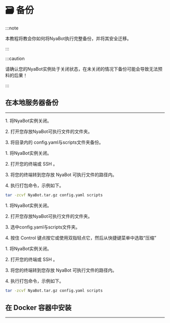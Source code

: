 
# 🗃️ 备份

:::note

本教程将教会你如何将NyaBot执行完整备份，并将其安全迁移。

:::

:::caution

请确认您的NyaBot实例处于关闭状态，在未关闭的情况下备份可能会导致无法预料的后果！

:::

## 在本地服务器备份

-----

<Tabs>
<TabItem value = "Windows" label = "Windows" default>
<p>1. 将NyaBot实例关闭。</p>
<p>2. 打开您存放NyaBot可执行文件的文件夹。</p>
<p>3. 将目录内的 config.yaml与scripts文件夹备份。</p>


</TabItem>
<TabItem value= "Linux" label= "Linux">
<p>1. 将NyaBot实例关闭。</p>
<p>2. 打开您的终端或 SSH 。</p>
<p>3. 将您的终端转到您存放 NyaBot 可执行文件的路径内。</p>
<p>4. 执行打包命令，示例如下。</p>

```bash
tar -zcvf NyaBot.tar.gz config.yaml scripts
```


</TabItem>
<TabItem value= "MacOS" label= "MacOS">
<p>1. 将NyaBot实例关闭。</p>
<p>2. 打开您存放NyaBot可执行文件的文件夹。</p>
<p>3. 选中config.yaml与scripts文件夹。</p>
<p>4. 按住 Control 键点按它或使用双指轻点它，然后从快捷键菜单中选取“压缩”</p>

</TabItem>
<TabItem value= "Android" label= "Android">
<p>1. 将NyaBot实例关闭。</p>
<p>2. 打开您的终端或 SSH 。</p>
<p>3. 将您的终端转到您存放 NyaBot 可执行文件的路径内。</p>
<p>4. 执行打包命令，示例如下。</p>

```bash
tar -zcvf NyaBot.tar.gz config.yaml scripts
```

</TabItem>
</Tabs>


## 在 Docker 容器中安装
-----

<!-- 还在看 -->